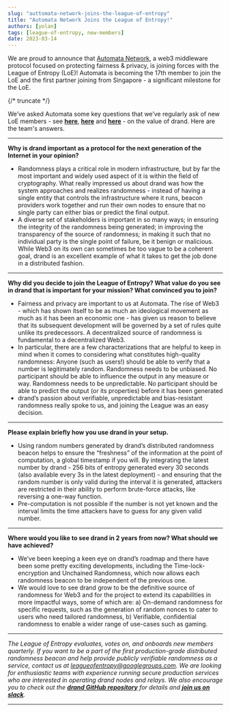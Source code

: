 ```yaml
---
slug: "auttomata-network-joins-the-league-of-entropy"
title: "Automata Network Joins the League of Entropy!"
authors: [yolan]
tags: [league-of-entropy, new-members]
date: 2023-03-14
---
```


We are proud to announce that [Automata Network](https://www.ata.network/), a web3 middleware protocol focused on protecting fairness & privacy, is joining forces with the League of Entropy (LoE)! Automata is becoming the 17th member to join the LoE and the first partner joining from Singapore - a significant milestone for the LoE.

{/* truncate */}

We’ve asked Automata some key questions that we’ve regularly ask of new LoE members - see [**here**](/blog/the-value-of-drand-part-1-of-2), [**here**](/blog/the-value-of-drand-part-2-of-2) and [**here**](/blog/storswift-joins-the-league-of-entropy) - on the value of drand. Here are the team's answers.

---

**Why is drand important as a protocol for the next generation of the Internet in your opinion?**

- Randomness plays a critical role in modern infrastructure, but by far the most important and widely used aspect of it is within the field of cryptography. What really impressed us about drand was how the system approaches and realizes randomness - instead of having a single entity that controls the infrastructure where it runs, beacon providers work together and run their own nodes to ensure that no single party can either bias or predict the final output.
- A diverse set of stakeholders is important in so many ways; in ensuring the integrity of the randomness being generated; in improving the transparency of the source of randomness; in making it such that no individual party is the single point of failure, be it benign or malicious. While Web3 on its own can sometimes be too vague to be a coherent goal, drand is an excellent example of what it takes to get the job done in a distributed fashion.

---

**Why did you decide to join the League of Entropy? What value do you see in drand that is important for your mission? What convinced you to join?**

- Fairness and privacy are important to us at Automata. The rise of Web3 - which has shown itself to be as much an ideological movement as much as it has been an economic one - has given us reason to believe that its subsequent development will be governed by a set of rules quite unlike its predecessors. A decentralized source of randomness is fundamental to a decentralized Web3.
- In particular, there are a few characterizations that are helpful to keep in mind when it comes to considering what constitutes high-quality randomness: Anyone (such as users!) should be able to verify that a number is legitimately random. Randomness needs to be unbiased. No participant should be able to influence the output in any measure or way. Randomness needs to be unpredictable. No participant should be able to predict the output (or its properties) before it has been generated
- drand’s passion about verifiable, unpredictable and bias-resistant randomness really spoke to us, and joining the League was an easy decision.

---

**Please explain briefly how you use drand in your setup.**

- Using random numbers generated by drand’s distributed randomness beacon helps to ensure the “freshness” of the information at the point of computation, a global timestamp if you will. By integrating the latest number by drand - 256 bits of entropy generated every 30 seconds (also available every 3s in the latest deployment) - and ensuring that the random number is only valid during the interval it is generated, attackers are restricted in their ability to perform brute-force attacks, like reversing a one-way function.
- Pre-computation is not possible if the number is not yet known and the interval limits the time attackers have to guess for any given valid number.

---

**Where would you like to see drand in 2 years from now? What should we have achieved?**

- We’ve been keeping a keen eye on drand’s roadmap and there have been some pretty exciting developments, including the Time-lock-encryption and Unchained Randomness, which now allows each randomness beacon to be independent of the previous one.
- We would love to see drand grow to be the definitive source of randomness for Web3 and for the project to extend its capabilities in more impactful ways, some of which are: a) On-demand randomness for specific requests, such as the generation of random nonces to cater to users who need tailored randomness, b) Verifiable, confidential randomness to enable a wider range of use-cases such as gaming.

---

*The League of Entropy evaluates, votes on, and onboards new members quarterly. If you want to be a part of the first production-grade distributed randomness beacon and help provide publicly verifiable randomness as a service, contact us at [leagueofentropy@googlegroups.com](mailto:leagueofentropy@googlegroups.com). We are looking for enthusiastic teams with experience running secure production services who are interested in operating drand nodes and relays. We also encourage you to check out the [**drand GitHub repository**](https://github.com/drand) for details and [**join us on slack**](https://join.slack.com/t/drandworkspace/shared_invite/zt-19u4rf6if-bf7lxIvF2zYn4~TrBwfkiA).*

---
